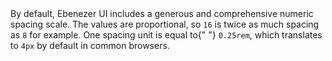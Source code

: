 
<Meta title="Tokens/Space" />

<Title>Space</Title>

<Description>
  By default, Ebenezer UI includes a generous and comprehensive numeric spacing
  scale. The values are proportional, so <code>16</code> is twice as much
  spacing as <code>8</code> for example. One spacing unit is equal to{" "}
  <code>0.25rem</code>, which translates to <code>4px</code> by default in
  common browsers.
</Description>

<TokensGrid tokens={space} hasRemValue />
